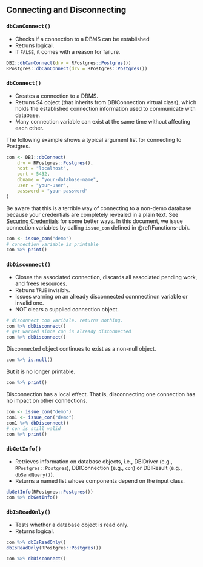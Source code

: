 ## Connecting and Disconnecting

### `dbCanConnect()`

- Checks if a connection to a DBMS can be established
- Retruns logical.
- If `FALSE`, it comes with a reason for failure.

```r
DBI::dbCanConnect(drv = RPostgres::Postgres())
RPostgres::dbCanConnect(drv = RPostgres::Postgres())
```

### `dbConnect()` {#dbConnect}

- Creates a connection to a DBMS.
- Retruns S4 object (that inherits from DBIConnection virtual class), which holds the established connection information used to communicate with database.
- Many connection variable can exist at the same time without affecting each other.

The following example shows a typical argument list for connecting to Postgres.

```r
con <- DBI::dbConnect(
    drv = RPostgres::Postgres(),
    host = "localhost",
    port = 5432,
    dbname = "your-database-name",
    user = "your-user",
    password = "your-password"
)
```

Be aware that this is a terrible way of connecting to a non-demo database because your credentials are completely revealed in a plain text. See [Securing Credentials](https://db.rstudio.com/best-practices/managing-credentials) for some better ways. In this document, we issue connection variables by calling `issue_con` defined in \@ref(Functions-dbi).

```r
con <- issue_con("demo")
# connection variable is printable
con %>% print()
```

### `dbDisconnect()`

- Closes the associated connection, discards all associated pending work, and frees resources.
- Retruns `TRUE` invisibly.
- Issues warning on an already disconnected connnectinon variable or invalid one.
- NOT clears a supplied connection object.

```r
# disconnect con varibale. returns nothing.
con %>% dbDisconnect()
# get warned since con is already disconnected
con %>% dbDisconnect()
```

Disconnected object continues to exist as a non-null object.

```r
con %>% is.null()
```

But it is no longer printable.

```r
con %>% print()
```

Disconnection has a local effect. That is, disconnecting one connection has no impact on other connections.

```r
con <- issue_con("demo")
con1 <- issue_con("demo")
con1 %>% dbDisconnect()
# con is still valid
con %>% print()
```

### `dbGetInfo()`

- Retrieves information on database objects, i.e., DBIDriver (e.g., `RPostgres::Postgres`), DBIConnection (e.g., `con`) or DBIResult (e.g., `dbSendQuery()`).
- Returns a named list whose components depend on the input class.

```r
dbGetInfo(RPostgres::Postgres())
con %>% dbGetInfo()
```

### `dbIsReadOnly()`

- Tests whether a database object is read only.
- Returns logical.

```r
con %>% dbIsReadOnly()
dbIsReadOnly(RPostgres::Postgres())
```

```r
con %>% dbDisconnect()
```